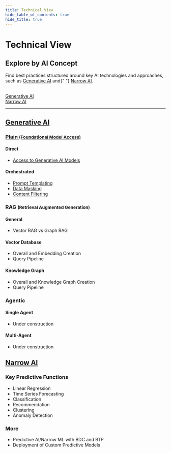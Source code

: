 ```yaml
---
title: Technical View
hide_table_of_contents: true
hide_title: true
---
```



<div className="hero-header">
  <h1>Technical View</h1>
</div>

<div className="section-with-background blue">
  <h2>Explore by AI Concept</h2>
  <p>
    Find best practices structured around key AI technologies and approaches, such as <a href={useBaseUrl("/docs/technical-view/generative-ai/")}>Generative AI</a> and{" "}
    <a href={useBaseUrl("/docs/technical-view/narrow-ai/")}>Narrow AI</a>.
  </p>
</div>

<br />

<div class="row">
  <div class="col col--6">
    <a href="#" className="feature-button">
      <Icon name="discussion"></Icon>
      <span>Generative AI</span>
    </a>
  </div>
  <div class="col col--6">
    <a href="#" className="feature-button disabled">
      <Icon name="connected"></Icon>
      <span>Narrow AI</span>
    </a>
  </div>
</div>

---

<h2>
  <a href={useBaseUrl("/docs/technical-view/generative-ai/")}>Generative AI</a>
</h2>

  <div class="row">
    <div class="col col--4">
      <h3>
        <a href={useBaseUrl("/docs/technical-view/generative-ai/plain/")}>Plain <small>(Foundational Model Access)</small></a>
      </h3>
      <h4>Direct</h4>
      <ul className="button-list">
        <li className="list-button-item">
          <a href={useBaseUrl("/docs/technical-view/generative-ai/plain/access-to-generative-ai-models")}>
            <Icon name="connected"></Icon>
            <span>Access to Generative AI Models</span>
          </a>
        </li>
      </ul>
      <h4>Orchestrated</h4>
      <ul className="button-list">
        <li className="list-button-item">
          <a href={useBaseUrl("/docs/technical-view/generative-ai/plain/prompt-templating")} className="disabled">
            <Icon name="documents"></Icon>
            <span>Prompt Templating</span>
          </a>
        </li>
        <li className="list-button-item">
          <a href={useBaseUrl("/docs/technical-view/generative-ai/plain/data-masking")} className="disabled">
            <Icon name="hide"></Icon>
            <span>Data Masking</span>
          </a>
        </li>
        <li className="list-button-item">
          <a href={useBaseUrl("/docs/technical-view/generative-ai/plain/content-filtering")} className="disabled">
            <Icon name="filter"></Icon>
            <span>Content Filtering</span>
          </a>
        </li>
      </ul>
    </div>
    <div class="col col--4">
      <h3>
        RAG <small>(Retrieval Augmented Generation)</small>
      </h3>
      <h4>General</h4>
      <ul className="button-list">
        <li className="list-button-item">
          <a className="disabled">
            <Icon name="compare"></Icon>
            <span>Vector RAG vs Graph RAG</span>
          </a>
        </li>
      </ul>
      <h4>Vector Database</h4>
      <ul className="button-list">
        <li className="list-button-item"><a className="disabled"><Icon name="lateness"></Icon><span>Overall and Embedding Creation</span></a></li>
        <li className="list-button-item"><a className="disabled"><Icon name="lateness"></Icon><span>Query Pipeline</span></a></li>
      </ul>
      <h4>Knowledge Graph</h4>
      <ul className="button-list">
        <li className="list-button-item"><a className="disabled"><Icon name="lateness"></Icon><span>Overall and Knowledge Graph Creation</span></a></li>
        <li className="list-button-item"><a className="disabled"><Icon name="lateness"></Icon><span>Query Pipeline</span></a></li>
      </ul>
    </div>
    <div class="col col--4">
      <h3>Agentic</h3>
      <h4>Single Agent</h4>
      <ul className="button-list">
        <li className="list-button-item"><a className="disabled"><Icon name="lateness"></Icon><span>Under construction</span></a></li>
      </ul>
      <h4>Multi-Agent</h4>
      <ul className="button-list">
        <li className="list-button-item"><a className="disabled"><Icon name="lateness"></Icon><span>Under construction</span></a></li>
      </ul>
    </div>

  </div>

<h2>
  <a href={useBaseUrl("/docs/technical-view/narrow-ai/")}>Narrow AI</a>
</h2>

<div class="row">
  <div class="col col--6">
    <h3>Key Predictive Functions</h3>
    <ul className="button-list">
      <li className="list-button-item">
        <a className="disabled">
          <Icon name="lateness"></Icon>
          <span>Linear Regression</span>
        </a>
      </li>
      <li className="list-button-item">
        <a className="disabled">
          <Icon name="lateness"></Icon>
          <span>Time Series Forecasting</span>
        </a>
      </li>
      <li className="list-button-item">
        <a className="disabled">
          <Icon name="lateness"></Icon>
          <span>Classification</span>
        </a>
      </li>
      <li className="list-button-item">
        <a className="disabled">
          <Icon name="lateness"></Icon>
          <span>Recommendation</span>
        </a>
      </li>
      <li className="list-button-item">
        <a className="disabled">
          <Icon name="lateness"></Icon>
          <span>Clustering</span>
        </a>
      </li>
      <li className="list-button-item">
        <a className="disabled">
          <Icon name="lateness"></Icon>
          <span>Anomaly Detection</span>
        </a>
      </li>
    </ul>
  </div>
  <div class="col col--6">
    <h3>More</h3>
    <ul className="button-list">
      <li className="list-button-item">
        <a className="disabled">
          <Icon name="lateness"></Icon>
          <span>Predictive AI/Narrow ML with BDC and BTP</span>
        </a>
      </li>
      <li className="list-button-item">
        <a className="disabled">
          <Icon name="lateness"></Icon>
          <span>Deployment of Custom Predictive Models</span>
        </a>
      </li>
    </ul>
  </div>
</div>
